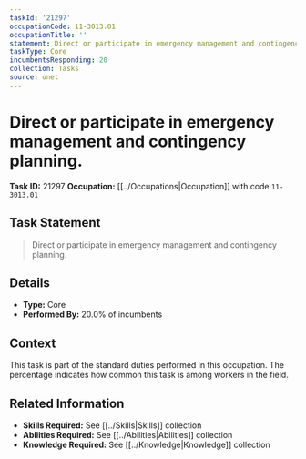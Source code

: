 ```yaml
---
taskId: '21297'
occupationCode: 11-3013.01
occupationTitle: ''
statement: Direct or participate in emergency management and contingency planning.
taskType: Core
incumbentsResponding: 20
collection: Tasks
source: onet
---
```

# Direct or participate in emergency management and contingency planning.

**Task ID:** 21297
**Occupation:** [[../Occupations|Occupation]] with code `11-3013.01`

## Task Statement

> Direct or participate in emergency management and contingency planning.

## Details

- **Type:** Core
- **Performed By:** 20.0% of incumbents

## Context

This task is part of the standard duties performed in this occupation. The percentage indicates how common this task is among workers in the field.

## Related Information

- **Skills Required:** See [[../Skills|Skills]] collection
- **Abilities Required:** See [[../Abilities|Abilities]] collection
- **Knowledge Required:** See [[../Knowledge|Knowledge]] collection
